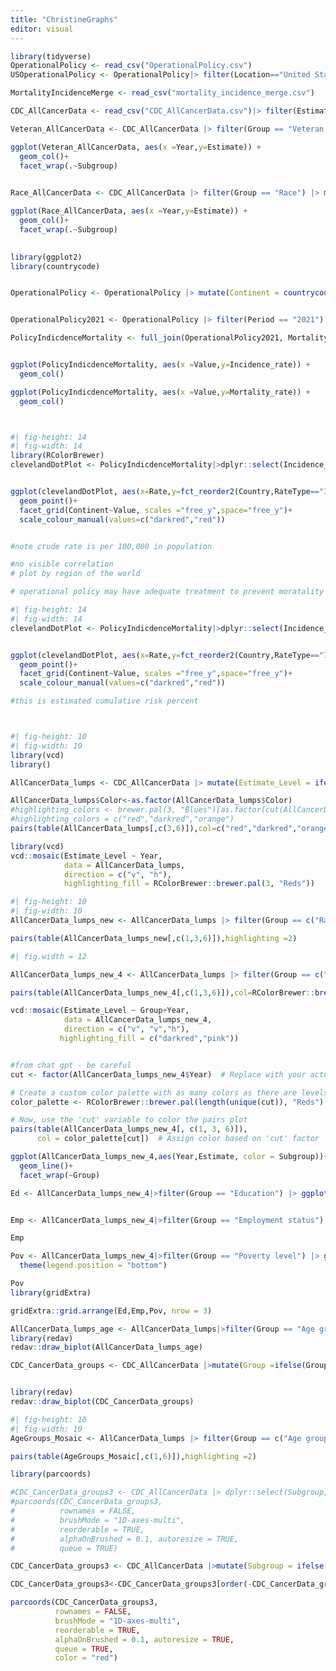 ```yaml
---
title: "ChristineGraphs"
editor: visual
---
```


```r
library(tidyverse)
OperationalPolicy <- read_csv("OperationalPolicy.csv")
USOperationalPolicy <- OperationalPolicy|> filter(Location=="United States of America")

MortalityIncidenceMerge <- read_csv("mortality_incidence_merge.csv")
```

```r
CDC_AllCancerData <- read_csv("CDC_AllCancerData.csv")|> filter(Estimate!="N/A")|>mutate(Estimate = as.numeric(Estimate))
```

```r
Veteran_AllCancerData <- CDC_AllCancerData |> filter(Group == "Veteran status") |> mutate(Year = factor(Year))|>dplyr::select(Year,Subgroup,Estimate)

ggplot(Veteran_AllCancerData, aes(x =Year,y=Estimate)) +
  geom_col()+
  facet_wrap(.~Subgroup)
  


```

```r

Race_AllCancerData <- CDC_AllCancerData |> filter(Group == "Race") |> mutate(Year = factor(Year))|>dplyr::select(Year,Subgroup,Estimate)

ggplot(Race_AllCancerData, aes(x =Year,y=Estimate)) +
  geom_col()+
  facet_wrap(.~Subgroup)
  

```

```r

library(ggplot2)
library(countrycode)


OperationalPolicy <- OperationalPolicy |> mutate(Continent = countrycode(sourcevar = Location,origin = "country.name",destination = "continent"))



```

```r
OperationalPolicy2021 <- OperationalPolicy |> filter(Period == "2021")|>dplyr::select(Value,Period,Location,Continent)|>rename(Country = "Location")

PolicyIndicdenceMortality <- full_join(OperationalPolicy2021, MortalityIncidenceMerge, join_by(Country)) |>filter(Incidence_rate != is.na(Incidence_rate), Value != is.na(Value))|> dplyr::select(Incidence_rate,Mortality_rate,Country,Value,Incidence_cum_risk_74,Mortality_cum_risk_74,Continent)


ggplot(PolicyIndicdenceMortality, aes(x =Value,y=Incidence_rate)) +
  geom_col()

ggplot(PolicyIndicdenceMortality, aes(x =Value,y=Mortality_rate)) +
  geom_col()



```

```r

```

```r
#| fig-height: 14
#| fig-width: 14
library(RColorBrewer)
clevelandDotPlot <- PolicyIndicdenceMortality|>dplyr::select(Incidence_rate,Mortality_rate,Value,Country,Continent) |> pivot_longer(cols =!c(Value,Country,Continent),names_to = "RateType", values_to = "Rate" )


ggplot(clevelandDotPlot, aes(x=Rate,y=fct_reorder2(Country,RateType=="Incidence_rate",Rate,.desc=FALSE), color =RateType)) +
  geom_point()+
  facet_grid(Continent~Value, scales ="free_y",space="free_y")+
  scale_colour_manual(values=c("darkred","red"))


#note crude rate is per 100,000 in population 

#no visible correlation
# plot by region of the world

# operational policy may have adequate treatment to prevent moratality
```

```r
#| fig-height: 14
#| fig-width: 14
clevelandDotPlot <- PolicyIndicdenceMortality|>dplyr::select(Incidence_cum_risk_74,Mortality_cum_risk_74,Value,Country,Continent) |> pivot_longer(cols =!c(Value,Country,Continent),names_to = "RateType", values_to = "Rate" )


ggplot(clevelandDotPlot, aes(x=Rate,y=fct_reorder2(Country,RateType=="Incidence_cum_risk_74",Rate,.desc=FALSE), color =RateType)) +
  geom_point()+
  facet_grid(Continent~Value, scales ="free_y",space="free_y")+
  scale_colour_manual(values=c("darkred","red"))

#this is estimated cumulative risk percent




```

```r
#| fig-height: 10
#| fig-width: 10
library(vcd)
library()

AllCancerData_lumps <- CDC_AllCancerData |> mutate(Estimate_Level = ifelse(Estimate>20, "High",ifelse(Estimate>10,"Mid", "Low")))|> mutate(Color = ifelse(Estimate_Level == "High", "darkred",ifelse(Estimate_Level=="Mid", "red",ifelse(Estimate_Level=="Low", "orange",0))))

AllCancerData_lumps$Color<-as.factor(AllCancerData_lumps$Color)
#highlighting_colors <- brewer.pal(3, "Blues")[as.factor(cut(AllCancerData_lumps$Estimate_Level, breaks = 3))]
#highlighting_colors = c("red","darkred","orange")
pairs(table(AllCancerData_lumps[,c(3,6)]),col=c("red","darkred","orange"))

```

```r
library(vcd)
vcd::mosaic(Estimate_Level ~ Year,
            data = AllCancerData_lumps,
            direction = c("v", "h"),
            highlighting_fill = RColorBrewer::brewer.pal(3, "Reds"))
```

```r
#| fig-height: 10
#| fig-width: 10
AllCancerData_lumps_new <- AllCancerData_lumps |> filter(Group == c("Race","Race and Hispanic origin", "Veteran status"))

pairs(table(AllCancerData_lumps_new[,c(1,3,6)]),highlighting =2)

```

```r
#| fig.width = 12

AllCancerData_lumps_new_4 <- AllCancerData_lumps |> filter(Group == c("Education","Employment status", "Poverty level")) 

pairs(table(AllCancerData_lumps_new_4[,c(1,3,6)]),col=RColorBrewer::brewer.pal(5, "Reds"))

vcd::mosaic(Estimate_Level ~ Group+Year,
            data = AllCancerData_lumps_new_4,
            direction = c("v", "v","h"),
           highlighting_fill = c("darkred","pink"))


#from chat gpt - be careful
cut <- factor(AllCancerData_lumps_new_4$Year)  # Replace with your actual factor variable name

# Create a custom color palette with as many colors as there are levels in 'cut'
color_palette <- RColorBrewer::brewer.pal(length(unique(cut)), "Reds")

# Now, use the 'cut' variable to color the pairs plot
pairs(table(AllCancerData_lumps_new_4[, c(1, 3, 6)]), 
      col = color_palette[cut])  # Assign color based on 'cut' factor

```

```r
ggplot(AllCancerData_lumps_new_4,aes(Year,Estimate, color = Subgroup))+
  geom_line()+
  facet_wrap(~Group)

Ed <- AllCancerData_lumps_new_4|>filter(Group == "Education") |> ggplot(aes(Year,Estimate, color=Subgroup))+geom_line()+theme(legend.position = "bottom")


Emp <- AllCancerData_lumps_new_4|>filter(Group == "Employment status") |> ggplot(aes(Year,Estimate, color=Subgroup))+geom_line()+ theme(legend.position = "bottom")

Emp

Pov <- AllCancerData_lumps_new_4|>filter(Group == "Poverty level") |> ggplot(aes(Year,Estimate, color=Subgroup))+geom_line()+
  theme(legend.position = "bottom")

Pov
library(gridExtra)

gridExtra::grid.arrange(Ed,Emp,Pov, nrow = 3)
```

```r
AllCancerData_lumps_age <- AllCancerData_lumps|>filter(Group == "Age groups with 65 years and older")|> dplyr::select(Subgroup,Year,Estimate,Estimate_Level)
library(redav)
redav::draw_biplot(AllCancerData_lumps_age)
```

```r
CDC_CancerData_groups <- CDC_AllCancerData |>mutate(Group =ifelse(Group =="Poverty level", Group, ifelse(Group == "Race",Group,ifelse(Group=="Education status", Group, ifelse(Group=="Sex",Group,NA)))))|>na.omit()|> dplyr::select(Subgroup,Estimate,Year)|>pivot_wider(names_from=Year,values_from = Estimate)|>na.omit()|>pivot_longer(names_to="Year", cols=!Subgroup,values_to="Estimate")|>pivot_wider(names_from=Subgroup,values_from = Estimate)


library(redav)
redav::draw_biplot(CDC_CancerData_groups)
```

```r
#| fig-height: 10
#| fig-width: 10
AgeGroups_Mosaic <- AllCancerData_lumps |> filter(Group == c("Age groups with 65 years and older", "Age groups with 75 years and older")) 

pairs(table(AgeGroups_Mosaic[,c(1,6)]),highlighting =2)

```

```r
library(parcoords)

#CDC_CancerData_groups3 <- CDC_AllCancerData |> dplyr::select(Subgroup,Estimate,Year)|>pivot_wider(names_from=Year,values_from = Estimate)|>na.omit()|>pivot_longer(names_to="Year", cols=!Subgroup,values_to="Estimate")|>pivot_wider(names_from=Subgroup,values_from = Estimate)
#parcoords(CDC_CancerData_groups3, 
#          rownames = FALSE,    
#          brushMode = "1D-axes-multi",    
#          reorderable = TRUE,  
#          alphaOnBrushed = 0.1, autoresize = TRUE,
#          queue = TRUE)

```

```r

CDC_CancerData_groups3 <- CDC_AllCancerData |>mutate(Subgroup = ifelse(Group== "Health insurance coverage: 65 years and older", paste(Subgroup,"(Above 65yo)"), ifelse(Group =="Health insurance coverage: Younger than 65 years", paste(Subgroup, "(Below 65yo)"), Subgroup)))|> dplyr::select(Subgroup,Estimate,Year)|>pivot_wider(names_from=Year,values_from = Estimate)|>na.omit()|>rename(Y2019="2019",Y2020="2020",Y2021="2021",Y2022="2022",Y2023="2023")#|>pivot_longer(names_to="Year", cols=!Subgroup,values_to="Estimate")|>pivot_wider(names_from=Subgroup,values_from = Estimate)

CDC_CancerData_groups3<-CDC_CancerData_groups3[order(-CDC_CancerData_groups3$Y2019),]

parcoords(CDC_CancerData_groups3, 
          rownames = FALSE,    
          brushMode = "1D-axes-multi",    
          reorderable = TRUE,  
          alphaOnBrushed = 0.1, autoresize = TRUE,
          queue = TRUE,
          color = "red")
```
